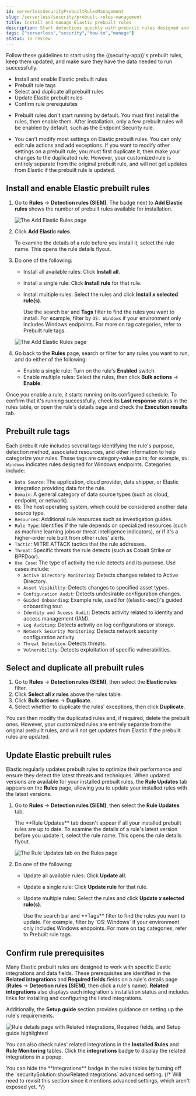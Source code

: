 ```yaml
---
id: serverlessSecurityPrebuiltRulesManagement
slug: /serverless/security/prebuilt-rules-management
title: Install and manage Elastic prebuilt rules
description: Start detections quickly with prebuilt rules designed and updated by Elastic.
tags: ["serverless","security","how-to","manage"]
status: in review
---
```



<InReview />

<div id="prebuilt-rules-management"></div>

Follow these guidelines to start using the ((security-app))'s <DocLink id="serverlessSecurityPrebuiltRules">prebuilt rules</DocLink>, keep them updated, and make sure they have the data needed to run successfully. 

* <DocLink id="serverlessSecurityPrebuiltRulesManagement" section="install-and-enable-elastic-prebuilt-rules">Install and enable Elastic prebuilt rules</DocLink>
* <DocLink id="serverlessSecurityPrebuiltRulesManagement" section="prebuilt-rule-tags">Prebuilt rule tags</DocLink>
* <DocLink id="serverlessSecurityPrebuiltRulesManagement" section="select-and-duplicate-all-prebuilt-rules">Select and duplicate all prebuilt rules</DocLink>
* <DocLink id="serverlessSecurityPrebuiltRulesManagement" section="update-elastic-prebuilt-rules">Update Elastic prebuilt rules</DocLink>
* <DocLink id="serverlessSecurityPrebuiltRulesManagement" section="confirm-rule-prerequisites">Confirm rule prerequisites</DocLink>

<DocCallOut title="Note">

* Prebuilt rules don't start running by default. You must first install the rules, then enable them. After installation, only a few prebuilt rules will be enabled by default, such as the Endpoint Security rule.

* You can't modify most settings on Elastic prebuilt rules. You can only edit <DocLink id="serverlessSecurityRulesUiCreate" section="set-up-alert-notifications-optional">rule actions</DocLink> and <DocLink id="serverlessSecurityAddExceptions">add exceptions</DocLink>. If you want to modify other settings on a prebuilt rule, you must first duplicate it, then make your changes to the duplicated rule. However, your customized rule is entirely separate from the original prebuilt rule, and will not get updates from Elastic if the prebuilt rule is updated.

</DocCallOut>

<div id="load-prebuilt-rules"></div>

## Install and enable Elastic prebuilt rules

1. Go to **Rules** -> **Detection rules (SIEM)**. The badge next to **Add Elastic rules** shows the number of prebuilt rules available for installation. 

    ![The Add Elastic Rules page](../../images/prebuilt-rules-management/-detections-prebuilt-rules-add-badge.png)

1. Click **Add Elastic rules**.

    <DocCallOut title="Tip">
    To examine the details of a rule before you install it, select the rule name. This opens the rule details flyout.
    </DocCallOut>

1. Do one of the following:
   * Install all available rules: Click **Install all**.
   * Install a single rule: Click **Install rule** for that rule.
   * Install multiple rules: Select the rules and click **Install _x_ selected rule(s)**.

      <DocCallOut title="Tip">

      Use the search bar and **Tags** filter to find the rules you want to install. For example, filter by `OS: Windows` if your environment only includes Windows endpoints. For more on tag categories, refer to <DocLink id="serverlessSecurityPrebuiltRulesManagement" section="prebuilt-rule-tags">Prebuilt rule tags</DocLink>.

      </DocCallOut>

   ![The Add Elastic Rules page](../../images/prebuilt-rules-management/-detections-prebuilt-rules-add.png)

1. Go back to the **Rules** page, search or filter for any rules you want to run, and do either of the following:

   * Enable a single rule: Turn on the rule's **Enabled** switch.
   * Enable multiple rules: Select the rules, then click **Bulk actions** -> **Enable**.

Once you enable a rule, it starts running on its configured schedule. To confirm that it's running successfully, check its **Last response** status in the rules table, or open the rule's details page and check the <DocLink id="serverlessSecurityAlertsUiMonitor" section="execution-results">**Execution results**</DocLink> tab.

<div id="prebuilt-rule-tags"></div>

## Prebuilt rule tags

Each prebuilt rule includes several tags identifying the rule's purpose, detection method, associated resources, and other information to help categorize your rules. These tags are category-value pairs; for example, `OS: Windows` indicates rules designed for Windows endpoints. Categories include:

* `Data Source`: The application, cloud provider, data shipper, or Elastic integration providing data for the rule.
* `Domain`: A general category of data source types (such as cloud, endpoint, or network).
* `OS`: The host operating system, which could be considered another data source type.
* `Resources`: Additional rule resources such as investigation guides.
* `Rule Type`: Identifies if the rule depends on specialized resources (such as machine learning jobs or threat intelligence indicators), or if it's a higher-order rule built from other rules' alerts.
* `Tactic`: MITRE ATT&CK tactics that the rule addresses.
* `Threat`: Specific threats the rule detects (such as Cobalt Strike or BPFDoor).
* `Use Case`: The type of activity the rule detects and its purpose. Use cases include:
    * `Active Directory Monitoring`: Detects changes related to Active Directory.
    * `Asset Visibility`: Detects changes to specified asset types.
    * `Configuration Audit`: Detects undesirable configuration changes.
    * `Guided Onboarding`: Example rule, used for ((elastic-sec))'s guided onboarding tour.
    * `Identity and Access Audit`: Detects activity related to identity and access management (IAM).
    * `Log Auditing`: Detects activity on log configurations or storage.
    * `Network Security Monitoring`: Detects network security configuration activity.
    * `Threat Detection`: Detects threats.
    * `Vulnerability`: Detects exploitation of specific vulnerabilities.

<div id="select-all-prebuilt-rules"></div>

## Select and duplicate all prebuilt rules

1. Go to **Rules** -> **Detection rules (SIEM)**, then select the **Elastic rules** filter.
1. Click **Select all _x_ rules** above the rules table.
1. Click **Bulk actions** -> **Duplicate**.
1. Select whether to duplicate the rules' exceptions, then click **Duplicate**.

You can then modify the duplicated rules and, if required, delete the prebuilt ones. However, your customized rules are entirely separate from the original prebuilt rules, and will not get updates from Elastic if the prebuilt rules are updated.

<div id="update-prebuilt-rules"></div>

## Update Elastic prebuilt rules

Elastic regularly updates prebuilt rules to optimize their performance and ensure they detect the latest threats and techniques. When updated versions are available for your installed prebuilt rules, the **Rule Updates** tab appears on the **Rules** page, allowing you to update your installed rules with the latest versions.

1. Go to **Rules** -> **Detection rules (SIEM)**, then select the **Rule Updates** tab.

    <DocCallOut title="Note">
    The **Rule Updates** tab doesn't appear if all your installed prebuilt rules are up to date.
    </DocCallOut>

    <DocCallOut title="Tip">
    To examine the details of a rule's latest version before you update it, select the rule name. This opens the rule details flyout.
    </DocCallOut>

    ![The Rule Updates tab on the Rules page](../../images/prebuilt-rules-management/-detections-prebuilt-rules-update.png)

1. Do one of the following:
    * Update all available rules: Click **Update all**.
    * Update a single rule: Click **Update rule** for that rule.
    * Update multiple rules: Select the rules and click **Update _x_ selected rule(s)**.

        <DocCallOut title="Tip">
        Use the search bar and **Tags** filter to find the rules you want to update. For example, filter by `OS: Windows` if your environment only includes Windows endpoints. For more on tag categories, refer to <DocLink id="serverlessSecurityPrebuiltRulesManagement" section="prebuilt-rule-tags">Prebuilt rule tags</DocLink>.
        </DocCallOut>

<div id="rule-prerequisites"></div>

## Confirm rule prerequisites

Many Elastic prebuilt rules are designed to work with specific Elastic integrations and data fields. These prerequisites are identified in the **Related integrations** and **Required fields** fields on a rule's details page (**Rules** -> **Detection rules (SIEM)**, then click a rule's name). **Related integrations** also displays each integration's installation status and includes links for installing and configuring the listed integrations. 

Additionally, the **Setup guide** section provides guidance on setting up the rule's requirements.

![Rule details page with Related integrations, Required fields, and Setup guide highlighted](../../images/prebuilt-rules-management/-detections-rule-details-prerequisites.png)

You can also check rules' related integrations in the **Installed Rules** and **Rule Monitoring** tables. Click the **integrations** badge to display the related integrations in a popup.

<DocImage size="xl" url="../../images/prebuilt-rules-management/-detections-rules-table-related-integrations.png" alt="Rules table with related integrations popup" />


<DocCallOut title="Tip">
You can hide the **integrations** badge in the rules tables by turning off the `securitySolution:showRelatedIntegrations` advanced setting.
{/* Will need to revisit this section since it mentions advanced settings, which aren't exposed yet.  */} 
</DocCallOut>


